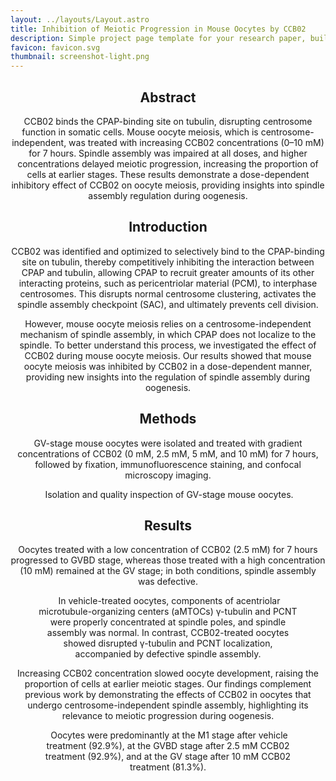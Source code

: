 ```yaml
---
layout: ../layouts/Layout.astro
title: Inhibition of Meiotic Progression in Mouse Oocytes by CCB02
description: Simple project page template for your research paper, built with Astro and Tailwind CSS
favicon: favicon.svg
thumbnail: screenshot-light.png
---
```






<Header
  title={frontmatter.title}
  authors={[
    {
      name: "Linlin Li",
      url: "https://linlinbio.github.io",
      institution: "Wuhan University",
    },
    {
      name: "Chun So",
      institution: "National Institute of Biological Sciences",
      notes: ["*"],
    },
  ]}
  conference="Jul 2025 - Aug 2025"
  />


<HighlightedSection class="text-justify">

## Abstract

<section class="text-justify">
  CCB02 binds the CPAP-binding site on tubulin, disrupting centrosome function in somatic cells. Mouse oocyte meiosis, which is centrosome-independent, was treated with increasing CCB02 concentrations (0–10 mM) for 7 hours. Spindle assembly was impaired at all doses, and higher concentrations delayed meiotic progression, increasing the proportion of cells at earlier stages. These results demonstrate a dose-dependent inhibitory effect of CCB02 on oocyte meiosis, providing insights into spindle assembly regulation during oogenesis.
</section>

</HighlightedSection>


## Introduction

<section class="text-justify">
  CCB02 was identified and optimized to selectively bind to the CPAP-binding site on tubulin, thereby competitively inhibiting the interaction between CPAP and tubulin, allowing CPAP to recruit greater amounts of its other interacting proteins, such as pericentriolar material (PCM), to interphase centrosomes. This disrupts normal centrosome clustering, activates the spindle assembly checkpoint (SAC), and ultimately prevents cell division.
  <p class="mt-4">
    However, mouse oocyte meiosis relies on a centrosome-independent mechanism of spindle assembly, in which CPAP does not localize to the spindle. To better understand this process, we investigated the effect of CCB02 during mouse oocyte meiosis. Our results showed that mouse oocyte meiosis was inhibited by CCB02 in a dose-dependent manner, providing new insights into the regulation of spindle assembly during oogenesis.
  </p>
</section>


<HighlightedSection class="text-justify">

## Methods

<section class="text-justify">
  GV-stage mouse oocytes were isolated and treated with gradient concentrations of CCB02 (0 mM, 2.5 mM, 5 mM, and 10 mM) for 7 hours, followed by fixation, immunofluorescence staining, and confocal microscopy imaging.
</section>

<Figure>
  <Image slot="figure" source={oocyte_method} altText="Isolation and quality inspection of GV-stage mouse oocytes." />
  <span slot="caption">Isolation and quality inspection of GV-stage mouse oocytes.</span>
</Figure>

</HighlightedSection>


## Results

<section class="text-justify">
  Oocytes treated with a low concentration of CCB02 (2.5 mM) for 7 hours progressed to GVBD stage, whereas those treated with a high concentration (10 mM) remained at the GV stage; in both conditions, spindle assembly was defective.
</section>

<Figure>
  <Image slot="figure" source={oocyte_1} altText="In vehicle-treated oocytes, components of acentriolar microtubule-organizing centers (aMTOCs) γ-tubulin and PCNT were properly concentrated at spindle poles, and spindle assembly was normal. In contrast, CCB02-treated oocytes showed disrupted γ-tubulin and PCNT localization, accompanied by defective spindle assembly." />
  <span slot="caption">In vehicle-treated oocytes, components of acentriolar microtubule-organizing centers (aMTOCs) γ-tubulin and PCNT were properly concentrated at spindle poles, and spindle assembly was normal. In contrast, CCB02-treated oocytes showed disrupted γ-tubulin and PCNT localization, accompanied by defective spindle assembly.</span>
</Figure>

<section class="text-justify">
  Increasing CCB02 concentration slowed oocyte development, raising the proportion of cells at earlier meiotic stages. Our findings complement previous work by demonstrating the effects of CCB02 in oocytes that undergo centrosome-independent spindle assembly, highlighting its relevance to meiotic progression during oogenesis.
</section>

<Figure>
  <Image slot="figure" source={oocyte_2} altText="Oocytes were predominantly at the M1 stage after vehicle treatment (92.9%), at the GVBD stage after 2.5 mM CCB02 treatment (92.9%), and at the GV stage after 10 mM CCB02 treatment (81.3%)." />
  <span slot="caption">Oocytes were predominantly at the M1 stage after vehicle treatment (92.9%), at the GVBD stage after 2.5 mM CCB02 treatment (92.9%), and at the GV stage after 10 mM CCB02 treatment (81.3%).</span>
</Figure>